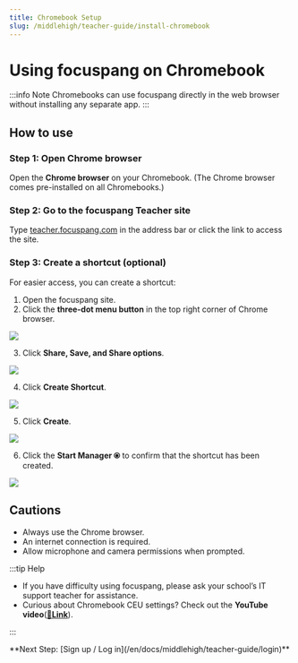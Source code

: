 ```yaml
---
title: Chromebook Setup
slug: /middlehigh/teacher-guide/install-chromebook
---
```



# Using focuspang on Chromebook

:::info Note
Chromebooks can use focuspang directly in the web browser without installing any separate app.
:::

## How to use

### Step 1: Open Chrome browser

Open the **Chrome browser** on your Chromebook. (The Chrome browser comes pre-installed on all Chromebooks.)

### Step 2: Go to the focuspang Teacher site

Type [teacher.focuspang.com](https://teacher.focuspang.com) in the address bar or click the link to access the site.

### Step 3: Create a shortcut (optional)

For easier access, you can create a shortcut:

1. Open the focuspang site.
2. Click the **three-dot menu button** in the top right corner of Chrome browser.

<Image src="/img/en/middlehigh/teacher/00-01.png" size="lg" />

3. Click **Share, Save, and Share options**.

<Image src="/img/en/middlehigh/teacher/00-02.png" size="sm" />

4. Click **Create Shortcut**.

<Image src="/img/en/middlehigh/teacher/00-03.png" size="lg" />

5. Click **Create**.

<Image src="/img/en/middlehigh/teacher/00-04.png" size="md" />

6. Click the **Start Manager ⦿** to confirm that the shortcut has been created.

<Image src="/img/en/middlehigh/teacher/00-05.png" size="lg" />

## Cautions

- Always use the Chrome browser.
- An internet connection is required.
- Allow microphone and camera permissions when prompted.

:::tip Help

- If you have difficulty using focuspang, please ask your school’s IT support teacher for assistance.
- Curious about Chromebook CEU settings? Check out the **YouTube video**([**🔗Link**](https://www.youtube.com/watch?v=CLqLSEOcGyE&t=1247s)).

:::

<div class="link-center">
  **Next Step: [Sign up / Log in](/en/docs/middlehigh/teacher-guide/login)**
</div>
